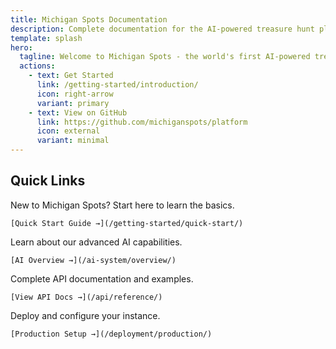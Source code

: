 ```yaml
---
title: Michigan Spots Documentation
description: Complete documentation for the AI-powered treasure hunt platform
template: splash
hero:
  tagline: Welcome to Michigan Spots - the world's first AI-powered treasure hunt platform
  actions:
    - text: Get Started
      link: /getting-started/introduction/
      icon: right-arrow
      variant: primary
    - text: View on GitHub
      link: https://github.com/michiganspots/platform
      icon: external
      variant: minimal
---
```



## Quick Links

<CardGrid>
  <Card title="Getting Started" icon="rocket">
    New to Michigan Spots? Start here to learn the basics.

    [Quick Start Guide →](/getting-started/quick-start/)
  </Card>
  <Card title="AI System" icon="seti:config">
    Learn about our advanced AI capabilities.

    [AI Overview →](/ai-system/overview/)
  </Card>
  <Card title="API Reference" icon="open-book">
    Complete API documentation and examples.

    [View API Docs →](/api/reference/)
  </Card>
  <Card title="Deployment" icon="rocket">
    Deploy and configure your instance.

    [Production Setup →](/deployment/production/)
  </Card>
</CardGrid>
